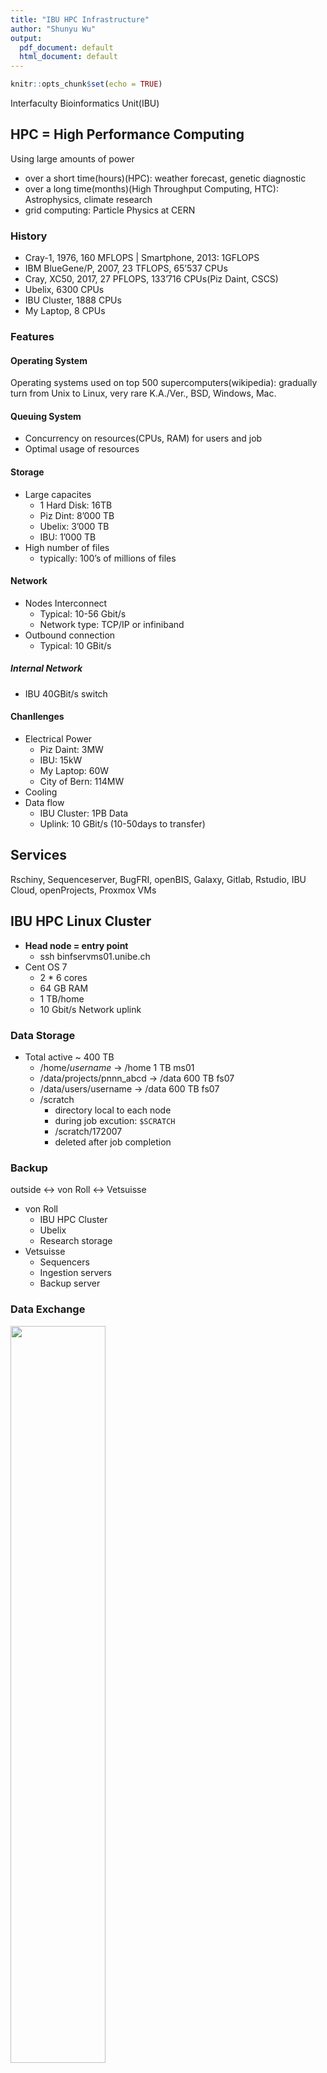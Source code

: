 ```yaml
---
title: "IBU HPC Infrastructure"
author: "Shunyu Wu"
output:
  pdf_document: default
  html_document: default
---
```


```r
knitr::opts_chunk$set(echo = TRUE)
```
Interfaculty Bioinformatics Unit(IBU)

## HPC = High Performance Computing

Using large amounts of power

  - over a short time(hours)(HPC): weather forecast, genetic diagnostic
  - over a long time(months)(High Throughput Computing, HTC): Astrophysics, climate research
  - grid computing: Particle Physics at CERN

### History
  - Cray-1, 1976, 160 MFLOPS | Smartphone, 2013: 1GFLOPS
  - IBM BlueGene/P, 2007, 23 TFLOPS, 65'537 CPUs
  - Cray, XC50, 2017, 27 PFLOPS, 133'716 CPUs(Piz Daint, CSCS)
  - Ubelix, 6300 CPUs
  - IBU Cluster, 1888 CPUs
  - My Laptop, 8 CPUs


### Features

#### Operating System
Operating systems used on top 500 supercomputers(wikipedia): gradually turn from Unix to Linux, very rare K.A./Ver.,   BSD, Windows, Mac.

#### Queuing System
- Concurrency on resources(CPUs, RAM) for users and job
- Optimal usage of resources

#### Storage
- Large capacites
  - 1 Hard Disk: 16TB
  - Piz Dint: 8'000 TB
  - Ubelix: 3'000 TB
  - IBU: 1'000 TB
- High number of files
  - typically: 100's of millions of files
  
#### Network
- Nodes Interconnect
  - Typical: 10-56 Gbit/s
  - Network type: TCP/IP or infiniband
- Outbound connection
  - Typical: 10 GBit/s
  
##### Internal Network
- IBU 40GBit/s switch

#### Chanllenges
- Electrical Power
  - Piz Daint: 3MW
  - IBU: 15kW
  - My Laptop: 60W
  - City of Bern: 114MW
- Cooling
- Data flow
  - IBU Cluster: 1PB Data
  - Uplink: 10 GBit/s (10-50days to transfer)
  
## Services
Rschiny, Sequenceserver, BugFRI, openBIS, Galaxy, Gitlab, Rstudio, IBU Cloud, openProjects, Proxmox VMs

 

## IBU HPC Linux Cluster

- **Head node = entry point**
  - ssh binfservms01.unibe.ch

- Cent OS 7
  - 2 * 6 cores
  - 64 GB RAM
  - 1 TB/home
  - 10 Gbit/s Network uplink
  
### Data Storage
- Total active ~ 400 TB
  - /home/*username* -> /home 1 TB ms01
  - /data/projects/pnnn_abcd -> /data 600 TB fs07
  - /data/users/username -> /data 600 TB fs07
  - /scratch 
    - directory local to each node
    - during job excution: `$SCRATCH`
    - /scratch/172007
    - deleted after job completion
    
### Backup
outside <-> von Roll <-> Vetsuisse

- von Roll
  - IBU HPC Cluster
  - Ubelix
  - Research storage
- Vetsuisse
  - Sequencers
  - Ingestion servers
  - Backup server

### Data Exchange
![](./data-exchange.png){width="55%"}

### Network
![](./network.png){width="60%"}

### Compute nodes

binfservas[01-34]: 32 servers, 2048 cores

- `clusterstate.sh`

![](./nodes.png){width="35%"}




## SSH

### Secure channel over an unsercured network

clinet <-> internet <-> server

  - confidentiality
  - intergrity
  - authentication
  

### Cryptography
#### Symmetric cryptography
Goal: establish a secured channel => confidentiality + integrity

Needs a Shared Secret: key => needs a Key Exchange Algorithm

##### Key Exchange Algorithm
Diffe-Hellman

#### Asymmetric cryptography public/private keys pair
User authentication

Server authentication: same principle, reverse sides

### SSH Uses
  - interactive sessions (shell)
  - commands execution on server
  - data transfer (scp, sftp)
  - port forwarding

## Take home
  - protect your ssh private key (passphrase)
  - use /scratch whenever possible
  - beware of small files on /projects, /home
  - organize backups
  - [ibu-best-practices](https://projects.bioinformatics.unibe.ch/projects/ibu-best-practices/wiki/wiki)